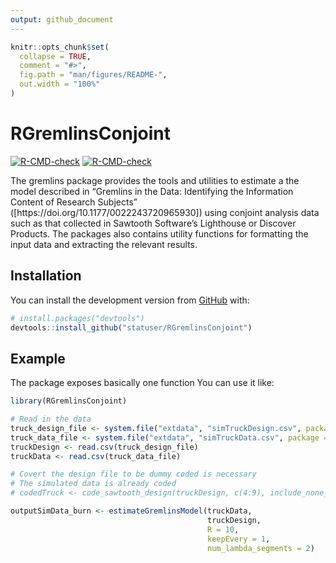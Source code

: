 ```yaml
---
output: github_document
---
```


<!-- README.md is generated from README.Rmd. Please edit that file -->

```r
knitr::opts_chunk$set(
  collapse = TRUE,
  comment = "#>",
  fig.path = "man/figures/README-",
  out.width = "100%"
)
```

# RGremlinsConjoint

<!-- badges: start -->
[![R-CMD-check](https://github.com/statuser/RGremlinsConjoint/workflows/R-CMD-check/badge.svg)](https://github.com/statuser/RGremlinsConjoint/actions)
[![R-CMD-check](https://github.com/statuser/RGremlinsConjoint/actions/workflows/R-CMD-check.yaml/badge.svg)](https://github.com/statuser/RGremlinsConjoint/actions/workflows/R-CMD-check.yaml)
<!-- badges: end -->

The gremlins package provides the tools and utilities to estimate a the model described in
  "Gremlins in the Data: Identifying the Information Content of Research Subjects" ([https://doi.org/10.1177/0022243720965930]) using
  conjoint analysis data such as that collected in Sawtooth Software's Lighthouse or Discover
  Products.  The packages also contains utility functions for formatting the input data and
  extracting the relevant results.

## Installation

<!-- You can install the released version of RGremlinsConjoint from [CRAN](https://CRAN.R-project.org) with: -->

<!-- ``` r -->
<!-- install.packages("RGremlinsConjoint") -->
<!-- ``` -->

You can install the development version from [GitHub](https://github.com/) with:

``` r
# install.packages("devtools")
devtools::install_github("statuser/RGremlinsConjoint")
```
## Example

The package exposes basically one function  You can use it like:

```r
library(RGremlinsConjoint)

# Read in the data
truck_design_file <- system.file("extdata", "simTruckDesign.csv", package = "RGremlinsConjoint")
truck_data_file <- system.file("extdata", "simTruckData.csv", package = "RGremlinsConjoint")
truckDesign <- read.csv(truck_design_file)
truckData <- read.csv(truck_data_file)

# Covert the design file to be dummy coded is necessary
# The simulated data is already coded
# codedTruck <- code_sawtooth_design(truckDesign, c(4:9), include_none_option=TRUE)

outputSimData_burn <- estimateGremlinsModel(truckData,
                                            truckDesign,
                                            R = 10,
                                            keepEvery = 1,
                                            num_lambda_segments = 2)

```

